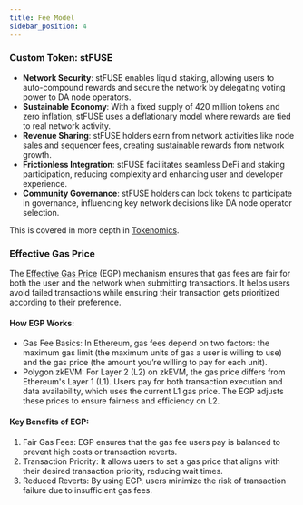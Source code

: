 ```yaml
---
title: Fee Model
sidebar_position: 4
---
```


### Custom Token: stFUSE

- **Network Security**: stFUSE enables liquid staking, allowing users to auto-compound rewards and secure the network by delegating voting power to DA node operators.
- **Sustainable Economy**: With a fixed supply of 420 million tokens and zero inflation, stFUSE uses a deflationary model where rewards are tied to real network activity.
- **Revenue Sharing**: stFUSE holders earn from network activities like node sales and sequencer fees, creating sustainable rewards from network growth.
- **Frictionless Integration**: stFUSE facilitates seamless DeFi and staking participation, reducing complexity and enhancing user and developer experience.
- **Community Governance**: stFUSE holders can lock tokens to participate in governance, influencing key network decisions like DA node operator selection.

This is covered in more depth in [Tokenomics](/fuse-ember/fuse-ember/Tokenomics/).

### Effective Gas Price

The [Effective Gas Price](https://docs.polygon.technology/zkEVM/architecture/effective-gas/) (EGP) mechanism ensures that gas fees are fair for both the user and the network when submitting transactions. It helps users avoid failed transactions while ensuring their transaction gets prioritized according to their preference.

#### How EGP Works:

- Gas Fee Basics: In Ethereum, gas fees depend on two factors: the maximum gas limit (the maximum units of gas a user is willing to use) and the gas price (the amount you’re willing to pay for each unit).
- Polygon zkEVM: For Layer 2 (L2) on zkEVM, the gas price differs from Ethereum's Layer 1 (L1). Users pay for both transaction execution and data availability, which uses the current L1 gas price. The EGP adjusts these prices to ensure fairness and efficiency on L2.

#### Key Benefits of EGP:

1. Fair Gas Fees: EGP ensures that the gas fee users pay is balanced to prevent high costs or transaction reverts.
2. Transaction Priority: It allows users to set a gas price that aligns with their desired transaction priority, reducing wait times.
3. Reduced Reverts: By using EGP, users minimize the risk of transaction failure due to insufficient gas fees.
